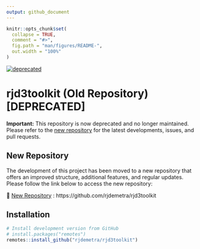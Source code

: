 ```yaml
---
output: github_document
---
```


<!-- README.md is generated from README.Rmd. Please edit that file -->

```r
knitr::opts_chunk$set(
  collapse = TRUE,
  comment = "#>",
  fig.path = "man/figures/README-",
  out.width = "100%"
)
```

[![deprecated](http://badges.github.io/stability-badges/dist/deprecated.svg)](http://github.com/badges/stability-badges) 

# rjd3toolkit (Old Repository) [DEPRECATED]

**Important:** This repository is now deprecated and no longer maintained. Please refer to the [new repository](https://github.com/rjdemetra/rjd3toolkit) for the latest developments, issues, and pull requests.

## New Repository

The development of this project has been moved to a new repository that offers an improved structure, additional features, and regular updates. Please follow the link below to access the new repository:

🔗 [New Repository](https://github.com/rjdemetra/rjd3toolkit) : https://github.com/rjdemetra/rjd3toolkit


## Installation

``` r
# Install development version from GitHub
# install.packages("remotes")
remotes::install_github("rjdemetra/rjd3toolkit")
```

